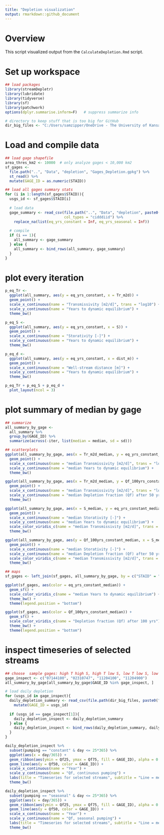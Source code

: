 ```yaml
---
title: "Depletion visualization"
output: rmarkdown::github_document
---
```


# Overview

This script visualized output from the `CalculateDepletion.Rmd` script. 

# Set up workspace

```r

## load packages
library(streamDepletr)
library(lubridate)
library(tidyverse)
library(sf)
library(patchwork)
options(dplyr.summarise.inform=F)   # suppress summarize info

# directory to keep stuff that is too big for GitHub
dir_big_files <- "C:/Users/samzipper/OneDrive - The University of Kansas/Research/StreamflowDepletion/DepletionMetrics/data"

```

# Load and compile data

```r

## load gage shapefile
area_thres_km2 <- 10000  # only analyze gages < 10,000 km2
sf_gages <- 
  file.path("..", "Data", "depletion", "Gages_Depletion.gpkg") %>% 
  st_read() %>% 
  mutate(GAGE_ID = as.numeric(STAID))

## load all gages summary stats
for (i in 1:length(sf_gages$STAID)){
  usgs_id <- sf_gages$STAID[i]
  
  # load data
  gage_summary <- read_csv(file.path("..", "Data", "depletion", paste0("DepletionFraction_", usgs_id, "_IterationSummary.csv")),
                           col_types = "cidddiid") %>% 
    replace_na(list(eq_yrs_constant = Inf, eq_yrs_seasonal = Inf))
  
  # compile
  if (i == 1){
    all_summary <- gage_summary
  } else {
    all_summary <- bind_rows(all_summary, gage_summary)
  }
}
```

# plot every iteration
```r

p_eq_Tr <- 
  ggplot(all_summary, aes(y = eq_yrs_constant, x = Tr_m2d)) +
  geom_point() +
  scale_x_continuous(name = "Transmissivity [m2/d]", trans = "log10") +
  scale_y_continuous(name = "Years to dynamic equilibrium") +
  theme_bw()

p_eq_S <- 
  ggplot(all_summary, aes(y = eq_yrs_constant, x = S)) +
  geom_point() +
  scale_x_continuous(name = "Storativity [-]") +
  scale_y_continuous(name = "Years to dynamic equilibrium") +
  theme_bw()

p_eq_d <- 
  ggplot(all_summary, aes(y = eq_yrs_constant, x = dist_m)) +
  geom_point() +
  scale_x_continuous(name = "Well-stream distance [m]") +
  scale_y_continuous(name = "Years to dynamic equilibrium") +
  theme_bw()

p_eq_Tr + p_eq_S + p_eq_d +
  plot_layout(ncol = 3)
```

# plot summary of median by gage
```r
## summarize
all_summary_by_gage <-
  all_summary %>% 
  group_by(GAGE_ID) %>% 
  summarize(across(-iter, list(median = median, sd = sd)))

## scatterplots
ggplot(all_summary_by_gage, aes(x = Tr_m2d_median, y = eq_yrs_constant_median)) +
  geom_point() +
  scale_x_continuous(name = "median Transmissivity [m2/d]", trans = "log10") +
  scale_y_continuous(name = "median Years to dynamic equilibrium") +
  theme_bw()

ggplot(all_summary_by_gage, aes(x = Tr_m2d_median, y = Qf_100yrs_constant_median)) +
  geom_point() +
  scale_x_continuous(name = "median Transmissivity [m2/d]", trans = "log10") +
  scale_y_continuous(name = "median Depletion fraction (Qf) after 50 yrs") +
  theme_bw()

ggplot(all_summary_by_gage, aes(x = S_median, y = eq_yrs_constant_median, color = Tr_m2d_median)) +
  geom_point() +
  scale_x_continuous(name = "median Storativity [-]") +
  scale_y_continuous(name = "median Years to dynamic equilibrium") +
  scale_color_viridis_c(name = "median Transmissivity [m2/d]", trans = "log10") +
  theme_bw()

ggplot(all_summary_by_gage, aes(y = Qf_100yrs_constant_median, x = S_median, color = Tr_m2d_median)) +
  geom_point() +
  scale_x_continuous(name = "median Storativity [-]") +
  scale_y_continuous(name = "median Depletion fraction (Qf) after 50 yrs") +
  scale_color_viridis_c(name = "median Transmissivity [m2/d]", trans = "log10") +
  theme_bw()

## maps
sf_gages <- left_join(sf_gages, all_summary_by_gage, by = c("STAID" = "GAGE_ID"))

ggplot(sf_gages, aes(color = eq_yrs_constant_median)) +
  geom_sf() +
  scale_color_viridis_c(name = "median Years to dynamic equilibrium") +
  theme_bw() +
  theme(legend.position = "bottom")

ggplot(sf_gages, aes(color = Qf_100yrs_constant_median)) +
  geom_sf() +
  scale_color_viridis_c(name = "Depletion fraction (Qf) after 100 yrs") +
  theme_bw() +
  theme(legend.position = "bottom")

```

# inspect timeseries of selected streams

```r
## choose  sample gages: high T high S, high T low S, low T low S, low T high S
gage_inspect <- c("07144100", "02310747", "11204100", "11204900")
all_summary_by_gage[all_summary_by_gage$GAGE_ID %in% gage_inspect, ]

# load daily depletion
for (usgs_id in gage_inspect){
  daily_depletion_summary <- read_csv(file.path(dir_big_files, paste0("DepletionFraction_", usgs_id, "_DailySummary.csv"))) %>% 
    mutate(GAGE_ID = usgs_id)
  
  if (usgs_id == gage_inspect[1]){
    daily_depletion_inspect <- daily_depletion_summary
  } else {
    daily_depletion_inspect <- bind_rows(daily_depletion_summary, daily_depletion_inspect)
  }
}

daily_depletion_inspect %>% 
  subset(pumping == "constant" & day <= 25*365) %>% 
  ggplot(aes(x = day/365)) +
  geom_ribbon(aes(ymin = Qf25, ymax = Qf75, fill = GAGE_ID), alpha = 0.5) +
  geom_line(aes(y = Qf50, color = GAGE_ID)) +
  scale_x_continuous(name = "Year") +
  scale_y_continuous(name = "Qf, continuous pumping") +
  labs(title = "Timeseries for selected streams", subtitle = "Line = median, ribbon = 25th to 75th percentile") +
  theme_bw()

daily_depletion_inspect %>% 
  subset(pumping == "seasonal" & day <= 25*365) %>% 
  ggplot(aes(x = day/365)) +
  geom_ribbon(aes(ymin = Qf25, ymax = Qf75, fill = GAGE_ID), alpha = 0.5) +
  geom_line(aes(y = Qf50, color = GAGE_ID)) +
  scale_x_continuous(name = "Year") +
  scale_y_continuous(name = "Qf, seasonal pumping") +
  labs(title = "Timeseries for selected streams", subtitle = "Line = median, ribbon = 25th to 75th percentile") +
  theme_bw()
```
